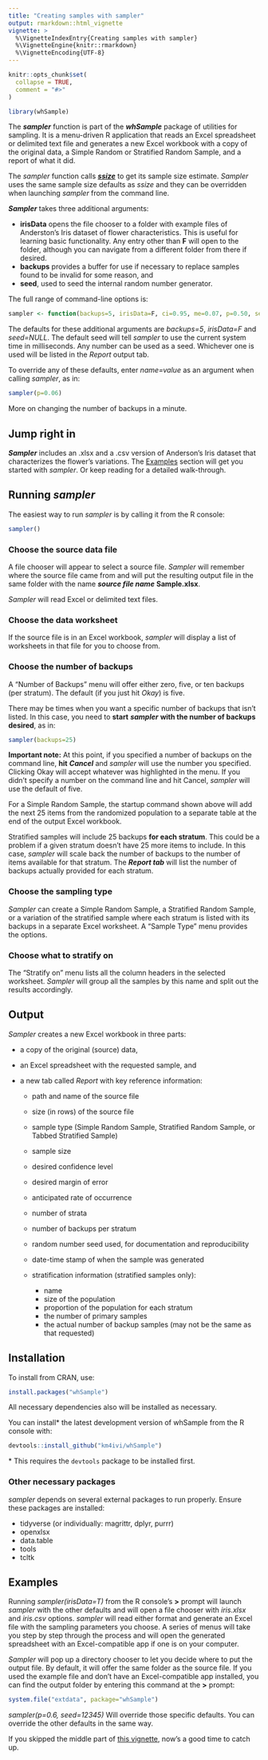 ---
title: "Creating samples with sampler"
output: rmarkdown::html_vignette
vignette: >
  %\VignetteIndexEntry{Creating samples with sampler}
  %\VignetteEngine{knitr::rmarkdown}
  %\VignetteEncoding{UTF-8}
---

```{r, include = FALSE}
knitr::opts_chunk$set(
  collapse = TRUE,
  comment = "#>"
)
```

```{r eval=FALSE}
library(whSample)
```

The ***sampler*** function is part of the ***whSample*** package of utilities for sampling. It is a menu-driven R application that reads an Excel spreadsheet or delimited text file and generates a new Excel workbook with a copy of the original data, a Simple Random or Stratified Random Sample, and a report of what it did.

The *sampler* function calls [***ssize***](Using_ssize.html) to get its sample size estimate. *Sampler* uses the same sample size defaults as *ssize* and they can be overridden when launching *sampler* from the command line.

***Sampler*** takes three additional arguments:

- **irisData** opens the file chooser to a folder with example files of Anderston's Iris dataset of flower characteristics. This is useful for learning basic functionality. Any entry other than **F** will open to the folder, although you can navigate from a different folder from there if desired.
- **backups** provides a buffer for use if necessary to replace samples found to be invalid for some reason, and
- **seed**, used to seed the internal random number generator.

The full range of command-line options is:

```{r eval=FALSE}
sampler <- function(backups=5, irisData=F, ci=0.95, me=0.07, p=0.50, seed=NULL)
```

The defaults for these additional arguments are *backups=5*, *irisData=F* and *seed=NULL*. The default seed will tell *sampler* to use the current system time in milliseconds. Any number can be used as a seed. Whichever one is used will be listed in the *Report* output tab.

To override any of these defaults, enter *name=value* as an argument when calling *sampler*, as in:

```{r eval=F}
sampler(p=0.06)
```

More on changing the number of backups in a minute.

## Jump right in

***Sampler*** includes an .xlsx and a .csv version of Anderson's Iris dataset that characterizes the flower's variations. The [Examples](#jump_in) section will get you started with *sampler*. Or keep reading for a detailed walk-through.


## Running ***sampler*** {#running}

The easiest way to run *sampler* is by calling it from the R console:

```{r eval=FALSE}
sampler()
```

### Choose the source data file

A file chooser will appear to select a source file. *Sampler* will remember where the source file came from and will put the resulting output file in the same folder with the name ***source file name*** **Sample.xlsx**.

*Sampler* will read Excel or delimited text files.

### Choose the data worksheet

If the source file is in an Excel workbook, *sampler* will display a list of worksheets in that file for you to choose from.

### Choose the number of backups

A "Number of Backups" menu will offer either zero, five, or ten backups (per stratum). The default (if you just hit *Okay*) is five.

There may be times when you want a specific number of backups that isn't listed. In this case, you need to **start** ***sampler*** **with the number of backups desired**, as in:

```{r eval=FALSE}
sampler(backups=25)
```

**Important note:** At this point, if you specified a number of backups on the command line, **hit** ***Cancel*** and *sampler* will use the number you specified. Clicking Okay will accept whatever was highlighted in the menu. If you didn't specify a number on the command line and hit Cancel, *sampler* will use the default of five.

For a Simple Random Sample, the startup command shown above will add the next 25 items from the randomized population to a separate table at the end of the output Excel workbook.

Stratified samples will include 25 backups **for each stratum**. This could be a problem if a given stratum doesn't have 25 more items to include. In this case, *sampler* will scale back the number of backups to the number of items available for that stratum. The ***Report tab*** will list the number of backups actually provided for each stratum.

### Choose the sampling type

*Sampler* can create a Simple Random Sample, a Stratified Random Sample, or a variation of the stratified sample where each stratum is listed with its backups in a separate Excel worksheet. A "Sample Type" menu provides the options.

### Choose what to stratify on

The "Stratify on" menu lists all the column headers in the selected worksheet. *Sampler* will group all the samples by this name and split out the results accordingly.

## Output

*Sampler* creates a new Excel workbook in three parts:

  - a copy of the original (source) data,
  - an Excel spreadsheet with the requested sample, and
  - a new tab called *Report* with key reference information:

    - path and name of the source file
    - size (in rows) of the source file
    - sample type (Simple Random Sample, Stratified Random Sample, or Tabbed Stratified Sample)
    - sample size
    - desired confidence level
    - desired margin of error
    - anticipated rate of occurrence
    - number of strata
    - number of backups per stratum
    - random number seed used, for documentation and reproducibility
    - date-time stamp of when the sample was generated
    - stratification information (stratified samples only):
      
      - name
      - size of the population
      - proportion of the population for each stratum
      - the number of primary samples
      - the actual number of backup samples (may not be the same as that requested)

## Installation

To install from CRAN, use:

```{r eval=FALSE}
install.packages("whSample")
```

All necessary dependencies also will be installed as necessary.

You can install\* the latest development version of whSample from the R console with:

``` {r eval=FALSE}
devtools::install_github("km4ivi/whSample")
```
\* This requires the `devtools` package to be installed first.

### Other necessary packages

*sampler* depends on several external packages to run properly. Ensure these packages are installed:

- tidyverse (or individually: magrittr, dplyr, purrr)
- openxlsx
- data.table
- tools
- tcltk

## Examples {#jump_in}

Running *sampler(irisData=T)* from the R console's **>** prompt will launch *sampler* with the other defaults and will open a file chooser with *iris.xlsx* and *iris.csv* options. *sampler* will read either format and generate an Excel file with the sampling parameters you choose. A series of menus will take you step by step through the process and will open the generated spreadsheet with an Excel-compatible app if one is on your computer.

*Sampler* will pop up a directory chooser to let you decide where to put the output file. By default, it will offer the same folder as the source file. If you used the example file and don't have an Excel-compatible app installed, you can find the output folder by entering this command at the **>** prompt:

```{r eval=FALSE}
system.file("extdata", package="whSample")
```

*sampler(p=0.6, seed=12345)* Will override those specific defaults. You can override the other defaults in the same way.

If you skipped the middle part of [this vignette](#running), now's a good time to catch up.

